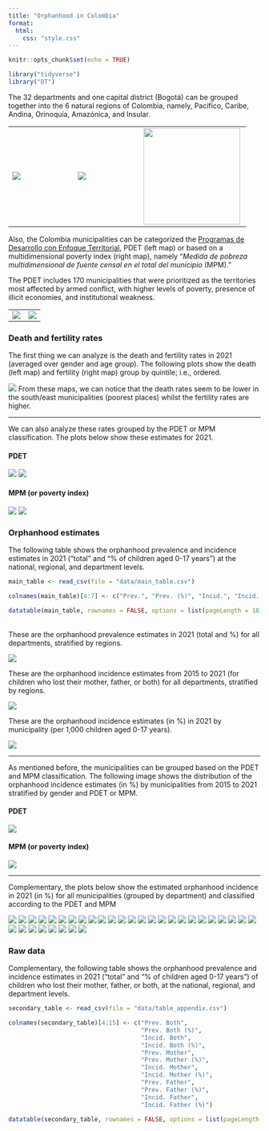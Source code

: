 ```yaml
---
title: "Orphanhood in Colombia"
format:
  html: 
    css: "style.css"
---
```


```r
knitr::opts_chunk$set(echo = TRUE)
```

```r
library("tidyverse")
library("DT")
```

The 32 departments and one capital district (Bogotá) can be grouped together into the 6 natural regions of Colombia, namely, Pacífico, Caribe, Andina, Orinoquía, Amazónica, and Insular.

|                      |                      |                                   |
|----------------------|----------------------|-----------------------------------|
| ![](images/map1.png) | ![](images/map2.png) | ![](images/map3.png){width="193"} |

Also, the Colombia municipalities can be categorized the [Programas de Desarrollo con Enfoque Territorial](https://portal.renovacionterritorio.gov.co/Publicaciones/municipios_pdet_subregiones), PDET (left map) or based on a multidimensional poverty index (right map), namely "*Medida de pobreza multidimensional de fuente censal en el total del municipio* (MPM)."

The PDET includes 170 municipalities that were prioritized as the territories most affected by armed conflict, with higher levels of poverty, presence of illicit economies, and institutional weakness.

|                           |                          |
|---------------------------|--------------------------|
| ![](images/map_PDET.jpeg) | ![](images/map_MPM.jpeg) |

### Death and fertility rates

The first thing we can analyze is the death and fertility rates in 2021 (averaged over gender and age group). The following plots show the death (left map) and fertility (right map) group by quintile; i.e., ordered.  

![](images/summ_death_fertility_rate_cat.jpeg)
From these maps, we can notice that the death rates seem to be lower in the south/east municipalities (poorest places) whilst the fertility rates are higher.

---

We can also analyze these rates grouped by the PDET or MPM classification. The plots below show these estimates for 2021.

#### PDET

![](images/RATES/2021_p_mort_PDET.jpeg)
![](images/RATES/2021_p_fert_PDET.jpeg)

#### MPM (or poverty index)

![](images/RATES/2021_p_mort_PVRT.jpeg)
![](images/RATES/2021_p_fert_PVRT.jpeg)

### Orphanhood estimates

The following table shows the orphanhood prevalence and incidence estimates in 2021 ("total" and "% of children aged 0-17 years") at the national, regional, and department levels.

```r
main_table <- read_csv(file = "data/main_table.csv") 

colnames(main_table)[4:7] <- c("Prev.", "Prev. (%)", "Incid.", "Incid. (%)")

datatable(main_table, rownames = FALSE, options = list(pageLength = 10))
```

<br />
These are the orphanhood prevalence estimates in 2021 (total and %) for all departments, stratified by regions.

![](images/prevalence_2021.jpeg)

These are the orphanhood incidence estimates from 2015 to 2021 (for children who lost their mother, father, or both) for all departments, stratified by regions.

![](images/incidence_rel.jpeg)

These are the orphanhood incidence estimates (in %) in 2021 by municipality (per 1,000 children aged 0-17 years).

![](images/orphans_rate_2021.jpeg)

------------------------------------------------------------------------

As mentioned before, the municipalities can be grouped based on the PDET and MPM classification. The following image shows the distribution of the orphanhood incidence estimates (in %) by municipalities from 2015 to 2021 stratified by gender and PDET or MPM.

#### PDET

![](images/boxplot_mun_conflict_rel_PDET_2015-2021.jpeg)

#### MPM (or poverty index)

![](images/boxplot_mun_conflict_rel_2015-2021.jpeg)

---

Complementary, the plots below show the estimated orphanhood incidence in 2021 (in %) for all municipalities (grouped by department) and classified according to the PDET and MPM

![](images/MUNICIPALITY/orphans_rate_by_mun_Amazonas.jpeg)
![](images/MUNICIPALITY/orphans_rate_by_mun_Antioquia.jpeg)
![](images/MUNICIPALITY/orphans_rate_by_mun_Arauca.jpeg)
![](images/MUNICIPALITY/orphans_rate_by_mun_Archipelago de San Andrés, Providencia y Santa Catalina.jpeg)
![](images/MUNICIPALITY/orphans_rate_by_mun_Atlántico.jpeg)
![](images/MUNICIPALITY/orphans_rate_by_mun_Bogotá.jpeg)
![](images/MUNICIPALITY/orphans_rate_by_mun_Bolívar.jpeg)
![](images/MUNICIPALITY/orphans_rate_by_mun_Boyacá.jpeg)
![](images/MUNICIPALITY/orphans_rate_by_mun_Caldas.jpeg)
![](images/MUNICIPALITY/orphans_rate_by_mun_Caquetá.jpeg)
![](images/MUNICIPALITY/orphans_rate_by_mun_Casanare.jpeg)
![](images/MUNICIPALITY/orphans_rate_by_mun_Cauca.jpeg)
![](images/MUNICIPALITY/orphans_rate_by_mun_Cesar.jpeg)
![](images/MUNICIPALITY/orphans_rate_by_mun_Chocó.jpeg)
![](images/MUNICIPALITY/orphans_rate_by_mun_Córdoba.jpeg)
![](images/MUNICIPALITY/orphans_rate_by_mun_Cundinamarca.jpeg)
![](images/MUNICIPALITY/orphans_rate_by_mun_Guainía.jpeg)
![](images/MUNICIPALITY/orphans_rate_by_mun_Guaviare.jpeg)
![](images/MUNICIPALITY/orphans_rate_by_mun_Huila.jpeg)
![](images/MUNICIPALITY/orphans_rate_by_mun_La Guajira.jpeg)
![](images/MUNICIPALITY/orphans_rate_by_mun_Magdalena.jpeg)
![](images/MUNICIPALITY/orphans_rate_by_mun_Meta.jpeg)
![](images/MUNICIPALITY/orphans_rate_by_mun_Nariño.jpeg)
![](images/MUNICIPALITY/orphans_rate_by_mun_Norte de Santander.jpeg)
![](images/MUNICIPALITY/orphans_rate_by_mun_Putumayo.jpeg)
![](images/MUNICIPALITY/orphans_rate_by_mun_Quindío.jpeg)
![](images/MUNICIPALITY/orphans_rate_by_mun_Risaralda.jpeg)
![](images/MUNICIPALITY/orphans_rate_by_mun_Santander.jpeg)
![](images/MUNICIPALITY/orphans_rate_by_mun_Sucre.jpeg)
![](images/MUNICIPALITY/orphans_rate_by_mun_Tolima.jpeg)
![](images/MUNICIPALITY/orphans_rate_by_mun_Valle del Cauca.jpeg)
![](images/MUNICIPALITY/orphans_rate_by_mun_Vaupés.jpeg)
![](images/MUNICIPALITY/orphans_rate_by_mun_Vichada.jpeg)

### Raw data

Complementary, the following table shows the orphanhood prevalence and incidence estimates in 2021 ("total" and "% of children aged 0-17 years") of children who lost their mother, father, or both, at the national, regional, and department levels.

```r
secondary_table <- read_csv(file = "data/table_appendix.csv") 

colnames(secondary_table)[4:15] <- c("Prev. Both",
                                     "Prev. Both (%)",
                                     "Incid. Both",
                                     "Incid. Both (%)",
                                     "Prev. Mother",
                                     "Prev. Mother (%)",
                                     "Incid. Mother",
                                     "Incid. Mother (%)",
                                     "Prev. Father",
                                     "Prev. Father (%)",
                                     "Incid. Father",
                                     "Incid. Father (%)")

datatable(secondary_table, rownames = FALSE, options = list(pageLength = 10))
```



